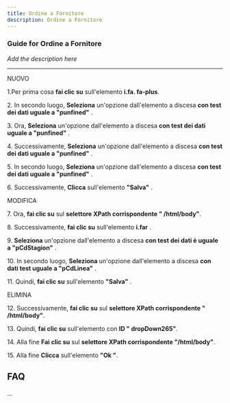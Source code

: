 ```yaml
---
title: Ordine a Fornitore
description: Ordine a Fornitore
---
```


### Guide for Ordine a Fornitore

*Add the description here*

___

NUOVO

1.Per prima cosa **fai clic su** sull'elemento **i.fa. fa-plus**.  
  
2\. In secondo luogo, **Seleziona** un'opzione dall'elemento a discesa **con test dei dati uguale a "punfined"** .  
  
3\. Ora, **Seleziona** un'opzione dall'elemento a discesa **con test dei dati uguale a "punfined"** .  
  
4\. Successivamente, **Seleziona** un'opzione dall'elemento a discesa **con test dei dati uguale a "punfined"** .  
  
5\. In secondo luogo, **Seleziona** un'opzione dall'elemento a discesa **con test dei dati uguale a "punfined"** .  
  
6\. Successivamente, **Clicca** sull'elemento **"Salva"** .

MODIFICA  
  
7\. Ora, **fai clic su** sul **selettore XPath corrispondente " /html/body"**.  
  
8\. Successivamente, **fai clic su** sull'elemento **i.far** .  
  
9\. **Seleziona** un'opzione dall'elemento a discesa **con test dei dati è uguale a "pCdStagion"** .  
  
10\. In secondo luogo, **Seleziona** un'opzione dall'elemento a discesa **con dati test uguale a "pCdLinea"** .  
  
11\. Quindi, **fai clic su** sull'elemento **"Salva"** .

ELIMINA  
  
12\. Successivamente, **fai clic su** sul **selettore XPath corrispondente " /html/body"**.  
  
13\. Quindi, **fai clic su** sull'elemento con **ID " dropDown265"**.  
  
14\. Alla fine **Fai clic su** sul **selettore XPath corrispondente "/html/body"**.  
  
15\. Alla fine **Clicca** sull'elemento **"Ok "**.

FAQ
---

...
